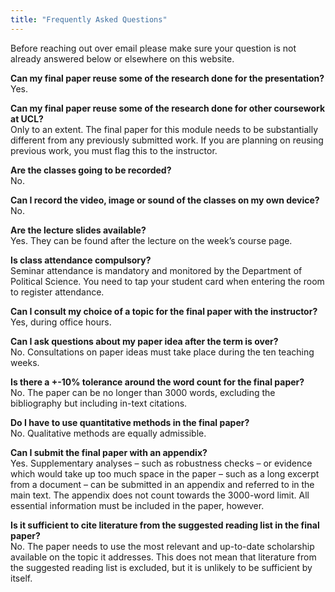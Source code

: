 ```yaml
---
title: "Frequently Asked Questions"
---
```


Before reaching out over email please make sure your question is not already answered below or elsewhere on this website.

**Can my final paper reuse some of the research done for the presentation?**\
Yes.

**Can my final paper reuse some of the research done for other coursework at UCL?**\
Only to an extent. The final paper for this module needs to be substantially different from any previously submitted work. If you are planning on reusing previous work, you must flag this to the instructor.

**Are the classes going to be recorded?**\
No.

**Can I record the video, image or sound of the classes on my own device?**\
No.

**Are the lecture slides available?**\
Yes. They can be found after the lecture on the week's course page.

**Is class attendance compulsory?**\
Seminar attendance is mandatory and monitored by the Department of Political Science. You need to tap your student card when entering the room to register attendance.

**Can I consult my choice of a topic for the final paper with the instructor?**\
Yes, during office hours.

**Can I ask questions about my paper idea after the term is over?**\
No. Consultations on paper ideas must take place during the ten teaching weeks.

**Is there a +-10% tolerance around the word count for the final paper?**\
No. The paper can be no longer than 3000 words, excluding the bibliography but including in-text citations.

**Do I have to use quantitative methods in the final paper?**\
No. Qualitative methods are equally admissible.

**Can I submit the final paper with an appendix?**\
Yes. Supplementary analyses – such as robustness checks – or evidence which would take up too much space in the paper – such as a long excerpt from a document – can be submitted in an appendix and referred to in the main text. The appendix does not count towards the 3000-word limit. All essential information must be included in the paper, however.

**Is it sufficient to cite literature from the suggested reading list in the final paper?**\
No. The paper needs to use the most relevant and up-to-date scholarship available on the topic it addresses. This does not mean that literature from the suggested reading list is excluded, but it is unlikely to be sufficient by itself.
